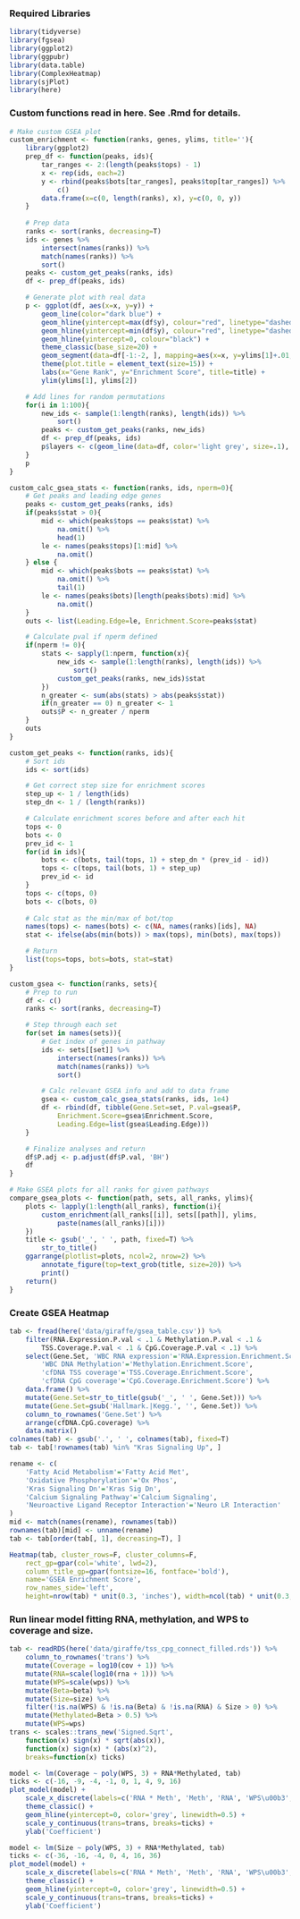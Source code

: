 ### Required Libraries
```{r}
library(tidyverse)
library(fgsea)
library(ggplot2)
library(ggpubr)
library(data.table)
library(ComplexHeatmap)
library(sjPlot)
library(here)
```

### Custom functions read in here. See .Rmd for details.
```{r, include=F}
# Make custom GSEA plot
custom_enrichment <- function(ranks, genes, ylims, title=''){
    library(ggplot2)
    prep_df <- function(peaks, ids){
        tar_ranges <- 2:(length(peaks$tops) - 1)
        x <- rep(ids, each=2)
        y <- rbind(peaks$bots[tar_ranges], peaks$top[tar_ranges]) %>%
            c()
        data.frame(x=c(0, length(ranks), x), y=c(0, 0, y))
    }
    
    # Prep data
    ranks <- sort(ranks, decreasing=T)
    ids <- genes %>%
        intersect(names(ranks)) %>%
        match(names(ranks)) %>%
        sort()
    peaks <- custom_get_peaks(ranks, ids)
    df <- prep_df(peaks, ids)

    # Generate plot with real data
    p <- ggplot(df, aes(x=x, y=y)) + 
        geom_line(color="dark blue") + 
        geom_hline(yintercept=max(df$y), colour="red", linetype="dashed") + 
        geom_hline(yintercept=min(df$y), colour="red", linetype="dashed") + 
        geom_hline(yintercept=0, colour="black") + 
        theme_classic(base_size=20) +
        geom_segment(data=df[-1:-2, ], mapping=aes(x=x, y=ylims[1]+.01, xend=x, yend=ylims[1]+0.05), size=0.2) +
        theme(plot.title = element_text(size=15)) +
        labs(x="Gene Rank", y="Enrichment Score", title=title) + 
        ylim(ylims[1], ylims[2])

    # Add lines for random permutations
    for(i in 1:100){
        new_ids <- sample(1:length(ranks), length(ids)) %>%
            sort()
        peaks <- custom_get_peaks(ranks, new_ids)
        df <- prep_df(peaks, ids)
        p$layers <- c(geom_line(data=df, color='light grey', size=.1), p$layers)
    }
    p
}

custom_calc_gsea_stats <- function(ranks, ids, nperm=0){
    # Get peaks and leading edge genes
    peaks <- custom_get_peaks(ranks, ids)
    if(peaks$stat > 0){
        mid <- which(peaks$tops == peaks$stat) %>%
            na.omit() %>%
            head(1)
        le <- names(peaks$tops)[1:mid] %>%
            na.omit()
    } else {
        mid <- which(peaks$bots == peaks$stat) %>%
            na.omit() %>%
            tail(1)
        le <- names(peaks$bots)[length(peaks$bots):mid] %>%
            na.omit()
    }
    outs <- list(Leading.Edge=le, Enrichment.Score=peaks$stat)

    # Calculate pval if nperm defined
    if(nperm != 0){
        stats <- sapply(1:nperm, function(x){
            new_ids <- sample(1:length(ranks), length(ids)) %>%
                sort()
            custom_get_peaks(ranks, new_ids)$stat
        })
        n_greater <- sum(abs(stats) > abs(peaks$stat))
        if(n_greater == 0) n_greater <- 1
        outs$P <- n_greater / nperm
    }
    outs
}

custom_get_peaks <- function(ranks, ids){
    # Sort ids
    ids <- sort(ids)

    # Get correct step size for enrichment scores
    step_up <- 1 / length(ids)
    step_dn <- 1 / (length(ranks))

    # Calculate enrichment scores before and after each hit
    tops <- 0
    bots <- 0
    prev_id <- 1
    for(id in ids){
        bots <- c(bots, tail(tops, 1) + step_dn * (prev_id - id))
        tops <- c(tops, tail(bots, 1) + step_up)
        prev_id <- id
    }
    tops <- c(tops, 0)
    bots <- c(bots, 0)
    
    # Calc stat as the min/max of bot/top
    names(tops) <- names(bots) <- c(NA, names(ranks)[ids], NA)
    stat <- ifelse(abs(min(bots)) > max(tops), min(bots), max(tops))

    # Return
    list(tops=tops, bots=bots, stat=stat)
}

custom_gsea <- function(ranks, sets){
    # Prep to run
    df <- c()
    ranks <- sort(ranks, decreasing=T)

    # Step through each set
    for(set in names(sets)){
        # Get index of genes in pathway
        ids <- sets[[set]] %>%
            intersect(names(ranks)) %>%
            match(names(ranks)) %>%
            sort()

        # Calc relevant GSEA info and add to data frame
        gsea <- custom_calc_gsea_stats(ranks, ids, 1e4)
        df <- rbind(df, tibble(Gene.Set=set, P.val=gsea$P, 
            Enrichment.Score=gsea$Enrichment.Score, 
            Leading.Edge=list(gsea$Leading.Edge)))
    }

    # Finalize analyses and return
    df$P.adj <- p.adjust(df$P.val, 'BH')
    df
}

# Make GSEA plots for all ranks for given pathways
compare_gsea_plots <- function(path, sets, all_ranks, ylims){
    plots <- lapply(1:length(all_ranks), function(i){
        custom_enrichment(all_ranks[[i]], sets[[path]], ylims,
            paste(names(all_ranks)[i]))
    })
    title <- gsub('_', ' ', path, fixed=T) %>%
        str_to_title()
    ggarrange(plotlist=plots, ncol=2, nrow=2) %>%
        annotate_figure(top=text_grob(title, size=20)) %>%
        print()
    return()
}
```

### Create GSEA Heatmap
```{r, fig.height=10}
tab <- fread(here('data/giraffe/gsea_table.csv')) %>%
    filter(RNA.Expression.P.val < .1 & Methylation.P.val < .1 &
        TSS.Coverage.P.val < .1 & CpG.Coverage.P.val < .1) %>%
    select(Gene.Set, 'WBC RNA expression'='RNA.Expression.Enrichment.Score', 
        'WBC DNA Methylation'='Methylation.Enrichment.Score',
        'cfDNA TSS coverage'='TSS.Coverage.Enrichment.Score',
        'cfDNA CpG coverage'='CpG.Coverage.Enrichment.Score') %>%
    data.frame() %>%
    mutate(Gene.Set=str_to_title(gsub('_', ' ', Gene.Set))) %>%
    mutate(Gene.Set=gsub('Hallmark.|Kegg.', '', Gene.Set)) %>%
    column_to_rownames('Gene.Set') %>%
    arrange(cfDNA.CpG.coverage) %>%
    data.matrix()
colnames(tab) <- gsub('.', ' ', colnames(tab), fixed=T)
tab <- tab[!rownames(tab) %in% "Kras Signaling Up", ]

rename <- c(
    'Fatty Acid Metabolism'='Fatty Acid Met',
    'Oxidative Phosphorylation'='Ox Phos',
    'Kras Signaling Dn'='Kras Sig Dn',
    'Calcium Signaling Pathway'='Calcium Signaling',
    'Neuroactive Ligand Receptor Interaction'='Neuro LR Interaction'
)
mid <- match(names(rename), rownames(tab))
rownames(tab)[mid] <- unname(rename)
tab <- tab[order(tab[, 1], decreasing=T), ]

Heatmap(tab, cluster_rows=F, cluster_columns=F, 
    rect_gp=gpar(col='white', lwd=2),
    column_title_gp=gpar(fontsize=16, fontface='bold'),
    name='GSEA Enrichment Score',
    row_names_side='left',
    height=nrow(tab) * unit(0.3, 'inches'), width=ncol(tab) * unit(0.3, 'inches'))
```

### Run linear model fitting RNA, methylation, and WPS to coverage and size.
```{r, fig.height=1.75, fig.width=4}
tab <- readRDS(here('data/giraffe/tss_cpg_connect_filled.rds')) %>%
    column_to_rownames('trans') %>%
    mutate(Coverage = log10(cov + 1)) %>%
    mutate(RNA=scale(log10(rna + 1))) %>%
    mutate(WPS=scale(wps)) %>%
    mutate(Beta=beta) %>%
    mutate(Size=size) %>%
    filter(!is.na(WPS) & !is.na(Beta) & !is.na(RNA) & Size > 0) %>%
    mutate(Methylated=Beta > 0.5) %>%
    mutate(WPS=wps)
trans <- scales::trans_new('Signed.Sqrt', 
    function(x) sign(x) * sqrt(abs(x)), 
    function(x) sign(x) * (abs(x)^2),
    breaks=function(x) ticks)

model <- lm(Coverage ~ poly(WPS, 3) + RNA*Methylated, tab)
ticks <- c(-16, -9, -4, -1, 0, 1, 4, 9, 16)
plot_model(model) +
    scale_x_discrete(labels=c('RNA * Meth', 'Meth', 'RNA', 'WPS\u00b3', 'WPS\u00b2', 'WPS')) +
    theme_classic() +
    geom_hline(yintercept=0, color='grey', linewidth=0.5) +
    scale_y_continuous(trans=trans, breaks=ticks) +
    ylab('Coefficient')

model <- lm(Size ~ poly(WPS, 3) + RNA*Methylated, tab)
ticks <- c(-36, -16, -4, 0, 4, 16, 36)
plot_model(model) +
    scale_x_discrete(labels=c('RNA * Meth', 'Meth', 'RNA', 'WPS\u00b3', 'WPS\u00b2', 'WPS')) +
    theme_classic() +
    geom_hline(yintercept=0, color='grey', linewidth=0.5) +
    scale_y_continuous(trans=trans, breaks=ticks) +
    ylab('Coefficient')
```
